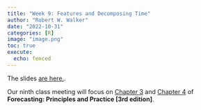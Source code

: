 ```yaml
---
title: "Week 9: Features and Decomposing Time"
author: "Robert W. Walker"
date: "2022-10-31"
categories: [R]
image: "image.png"
toc: true
execute: 
  echo: fenced
---
```


The slides [are here.](https://robertwwalker.github.io/xaringan/CMF-Week-9/index.html).

Our ninth class meeting will focus on [Chapter 3](https://otexts.com/fpp3/decomposition.html) and [Chapter 4](https://otexts.com/fpp3/features.html)  of __Forecasting: Principles and Practice [3rd edition]__. 

